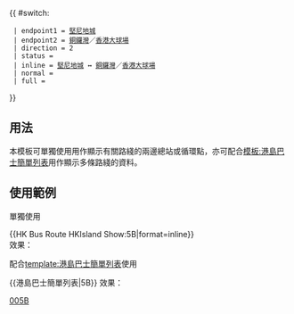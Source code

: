 {{ #switch: {{{format|}}}
  | endpoint1 = [[堅尼地城（西寧街）巴士總站|堅尼地城]]
  | endpoint2 = [[銅鑼灣]]／[[香港大球場]]
  | direction = 2
  | status = 
  | inline = [[堅尼地城（西寧街）巴士總站|堅尼地城]] ↔ [[銅鑼灣]]／[[香港大球場]]
  | normal =
  | full =
}}<noinclude>
==用法==
本模板可單獨使用用作顯示有關路綫的兩邊總站或循環點，亦可配合[[模板:港島巴士簡單列表]]用作顯示多條路綫的資料。

==使用範例==
;單獨使用
<nowiki>{{HK Bus Route HKIsland Show:5B|format=inline}}</nowiki><br>
效果：{{HK Bus Route HKIsland Show:5B|format=inline}}

;配合[[template:港島巴士簡單列表]]使用
<nowiki>{{港島巴士簡單列表|5B}}</nowiki>
效果：{{港島巴士簡單列表|5B}}
[[Category:城巴路線模板|005B]]</noinclude>